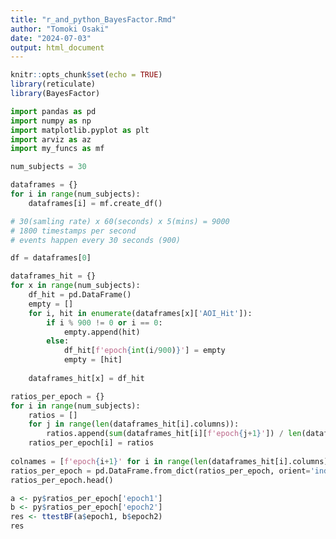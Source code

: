 ```yaml
---
title: "r_and_python_BayesFactor.Rmd"
author: "Tomoki Osaki"
date: "2024-07-03"
output: html_document
---
```


```r
knitr::opts_chunk$set(echo = TRUE)
library(reticulate)
library(BayesFactor)
```

```python
import pandas as pd
import numpy as np
import matplotlib.pyplot as plt
import arviz as az
import my_funcs as mf
```

```python
num_subjects = 30

dataframes = {}
for i in range(num_subjects):
    dataframes[i] = mf.create_df()

# 30(samling rate) x 60(seconds) x 5(mins) = 9000
# 1800 timestamps per second
# events happen every 30 seconds (900)

df = dataframes[0]

dataframes_hit = {}
for x in range(num_subjects):
    df_hit = pd.DataFrame()
    empty = []
    for i, hit in enumerate(dataframes[x]['AOI_Hit']):
        if i % 900 != 0 or i == 0:
            empty.append(hit)
        else:
            df_hit[f'epoch{int(i/900)}'] = empty
            empty = [hit]
            
    dataframes_hit[x] = df_hit

ratios_per_epoch = {}
for i in range(num_subjects):
    ratios = []
    for j in range(len(dataframes_hit[i].columns)):
        ratios.append(sum(dataframes_hit[i][f'epoch{j+1}']) / len(dataframes_hit[i][f'epoch{j+1}']))
    ratios_per_epoch[i] = ratios
    
colnames = [f'epoch{i+1}' for i in range(len(dataframes_hit[i].columns))]
ratios_per_epoch = pd.DataFrame.from_dict(ratios_per_epoch, orient='index', columns=colnames)
ratios_per_epoch.head()
```
```r
a <- py$ratios_per_epoch['epoch1']
b <- py$ratios_per_epoch['epoch2']
res <- ttestBF(a$epoch1, b$epoch2)
res
```


